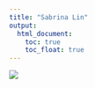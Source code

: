 ```yaml
---
title: "Sabrina Lin"
output: 
  html_document:
    toc: true
    toc_float: true
---
```


![](http://giphygifs.s3.amazonaws.com/media/Cx2qDJYjwq1ji/giphy.gif)
